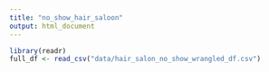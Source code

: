 ```yaml
---
title: "no_show_hair_saloon"
output: html_document
---
```


```r
library(readr)
full_df <- read_csv("data/hair_salon_no_show_wrangled_df.csv")
```

